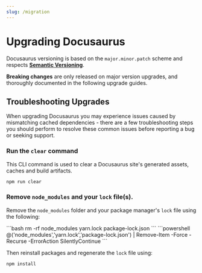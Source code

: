 ```yaml
---
slug: /migration
---
```



# Upgrading Docusaurus

Docusaurus versioning is based on the `major.minor.patch` scheme and respects [**Semantic Versioning**](https://semver.org/).

**Breaking changes** are only released on major version upgrades, and thoroughly documented in the following upgrade guides.


<DocCardList />

## Troubleshooting Upgrades

When upgrading Docusaurus you may experience issues caused by mismatching cached dependencies - there are a few troubleshooting steps you should perform to resolve these common issues before reporting a bug or seeking support.

### Run the `clear` command

This CLI command is used to clear a Docusaurus site's generated assets, caches and build artifacts. 

```bash npm2yarn
npm run clear
```

### Remove `node_modules` and your `lock` file(s).

Remove the `node_modules` folder and your package manager's `lock` file using the following:

<Tabs>
<TabItem label="Bash" value="bash">
```bash
rm -rf node_modules yarn.lock package-lock.json
```
</TabItem>
<TabItem label="PowerShell" value="powershell">
```powershell
@('node_modules','yarn.lock','package-lock.json') | Remove-Item -Force -Recurse -ErrorAction SilentlyContinue
```
</TabItem>
</Tabs>

Then reinstall packages and regenerate the `lock` file using:

```bash npm2yarn
npm install
```
